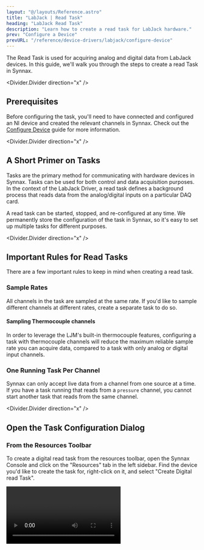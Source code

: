 ```yaml
---
layout: "@/layouts/Reference.astro"
title: "LabJack | Read Task"
heading: "LabJack Read Task"
description: "Learn how to create a read task for LabJack hardware."   
prev: "Configure a Device"
prevURL: "/reference/device-drivers/labjack/configure-device"
---
```




The Read Task is used for acquiring analog and digital data from LabJack devices. In this guide,
we'll walk you through the steps to create a read Task in Synnax.

<Divider.Divider direction="x" />

## Prerequisites

Before configuring the task, you'll need to have connected and configured an NI device 
and created the relevant channels in Synnax. Check out the [Configure Device](/reference/device-drivers/labjack/configure-device)
guide for more information.

<Divider.Divider direction="x" />

## A Short Primer on Tasks

Tasks are the primary method for communicating with hardware devices in Synnax. Tasks
can be used for both control and data acquisition purposes. In the context of the LabJack 
Driver, a read task defines a background process that reads data from the 
analog/digital inputs on a particular DAQ card.

A read task can be started, stopped, and re-configured at any time. We 
permanently store the configuration of the task in Synnax, so it's easy to set up 
multiple tasks for different purposes.

<Divider.Divider direction="x" />

## Important Rules for Read Tasks

There are a few important rules to keep in mind when creating a read task.

### Sample Rates

All channels in the task are sampled at the same rate. If you'd like to sample
different channels at different rates, create a separate task to do so.

#### Sampling Thermocouple channels

In order to leverage the LJM's built-in thermocouple features, configuring a task with
thermocouple channels will reduce the maximum reliable sample rate you can acquire data, 
compared to a task with only analog or digital input channels.

### One Running Task Per Channel

Synnax can only accept live data from a channel from one source at a time. If you have a task
running that reads from a `pressure` channel, you cannot start another task that reads from the same channel.

<Divider.Divider direction="x" />

## Open the Task Configuration Dialog
### From the Resources Toolbar

To create a digital read task from the resources toolbar, open the Synnax Console and 
click on the "Resources" tab in the left sidebar. Find the device you'd like to create
the task for, right-click on it, and select "Create Digital read Task".

<Video client:only="react" id="device-drivers/ni/digital-read-task/device-create-digital-read-task" />

### From the Command Palette

To create a digital read task from the command palette, open the Synnax Console and 
click on the Quick Search & Command Palette at the top. You can also open this palette with 
`Ctrl+Shift+P` on Windows/Linux and `Cmd+Shift+P` on macOS.

In command moe (enabled when the first character in the input is ">"), type
"NI". You'll see an option called "Create a New Digital read Task". Select this
option to open the read task configuration dialog.

<Video client:only="react" id="device-drivers/ni/digital-read-task/palette-create-digital-read-task" />

### From The Layout Selector

To create a digital read task from the layout selector, click on the "+" button in the 
top right corner and select "NI Digital read Task".

<Video client:only="react" id="device-drivers/ni/digital-read-task/layout-create-digital-read-task" />

<Divider.Divider direction="x" />